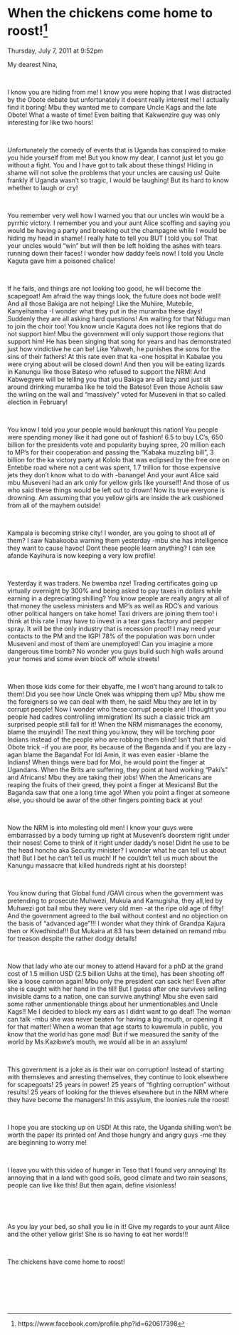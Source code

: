 # When the chickens come home to roost!^[https://www.facebook.com/profile.php?id=620617398]

Thursday, July 7, 2011 at 9:52pm

 
My dearest Nina,

 

I know you are hiding from me! I know you were hoping that I was distracted by the Obote debate but unfortunately it doesnt really interest me! I actually find it boring! Mbu they wanted me to compare Uncle Kags and the late Obote! What a waste of time! Even baiting that Kakwenzire guy was only interesting for like two hours!

 

Unfortunately the comedy of events that is Uganda has conspired to make you hide yourself from me! But you know my dear, I cannot just let you go without a fight. You and I have got to talk about these things! Hiding in shame will not solve the problems that your uncles are causing us! Quite frankly if Uganda wasn't so tragic, I would be laughing! But its hard to know whether to laugh or cry!

 

You remember very well how I warned you that our uncles win would be a pyrrhic victory. I remember you and your aunt Alice scoffing and saying you would be having a party and breaking out the champagne while I would be hiding my head in shame! I really hate to tell you BUT I told you so! That your uncles would "win" but will then be left holding the ashes with tears running down their faces! I wonder how daddy feels now! I told you Uncle Kaguta gave him a poisoned chalice!

 

If he fails, and things are not looking too good, he will become the scapegoat! Am afraid the way things look, the future does not bode well! And all those Bakiga are not helping! Like the Muhiire, Mutebile, Kanyeihamba -I wonder what they put in the muramba these days! Suddenly they are all asking hard questions! Am waiting for that Ndugu man to join the choir too! You know uncle Kaguta does not like regions that do not support him! Mbu the government will only support those regions that support him! He has been singing that song for years and has demonstrated just how vindictive he can be! Like Yahweh, he punishes the sons for the sins of their fathers! At this rate even that ka -one hospital in Kabalae you were crying about will be closed down! And then you will be eating lizards in Kanungu like those Bateso who refused to support the NRM! And Kabwegyere will be telling you that you Bakiga are all lazy and just sit around drinking muramba like he told the Bateso! Even those Acholis saw the wriing on the wall and "massively" voted for Museveni in that so called election in February!

 

You know I told you your people would bankrupt this nation! You people were spending money like it had gone out of fashion! 6.5 to buy LC's, 650 billion for the presidents vote and popularity buying spree, 20 million each to MP's for their cooperation and passing the "Kabaka muzzling bill", 3 billion for the ka victory party at Kololo that was eclipsed by the free one on Entebbe road where not a cent was spent, 1.7 trillion for those expensive jets they don't know what to do with -banange! And your aunt Alice said mbu Museveni had an ark only for yellow girls like yourself! And those of us who said these things would be left out to drown! Now its true everyone is drowning. Am assuming that you yellow girls are inside the ark cushioned from all of the mayhem outside!

 

Kampala is becoming strike city! I wonder, are you going to shoot all of them? I saw Nabakooba warning them yesterday -mbu she has intelligence they want to cause havoc! Dont these people learn anything? I can see afande Kayihura is now keeping a very low profile!

 

Yesterday it was traders. Ne bwemba nze! Trading certificates going up virtually overnight by 300% and being asked to pay taxes in dollars while earning in a depreciating shilling? You know people are really angry at all of that money the useless ministers and MP's as well as RDC's and various other political hangers on take home! Taxi drivers are joining them too! i think at this rate I may have to invest in a tear gass factory and pepper spray. It will be the only industry that is recession proof! I may need your contacts to the PM and the IGP! 78% of the population was born under Museveni and most of them are unemployed! Can you imagine a more dangerous time bomb? No wonder you guys build such high walls around your homes and some even block off whole streets!

 

When those kids come for their ebyaffe, me I won't hang around to talk to them! Did you see how Uncle Onek was whipping them up? Mbu show me the foreigners so we can deal with them, he said! Mbu they are let in by corrupt people! Now I wonder who these corrupt people are! I thought you people had cadres controlling immigration! Its such a classic trick am surprised people still fall for it! When the NRM mismanages the economy, blame the muyindi! The next thing you know, they will be torching poor Indians instead of the people who are robbing them blind! Isn't that the old Obote trick -if you are poor, its because of the Baganda and if you are lazy -agan blame the Baganda! For Idi Amin, it was even easier -blame the Indians! When things were bad for Moi, he would point the finger at Ugandans. When the Brits are suffering, they point at hard working "Paki's" and Africans! Mbu they are taking their jobs! When the Americans are reaping the fruits of their greed, they point a finger at Mexicans! But the Baganda saw that one a long time ago! When you point a finger at someone else, you should be awar of the other fingers pointing back at you!

 

Now the NRM is into molesting old men! I know your guys were embarrassed by a body turning up right at Museveni's doorstem right under their noses! Come to think of it right under daddy's nose! Didnt he use to be the head honcho aka Security minister? I wonder what he can tell us about that! But I bet he can't tell us much! If he couldn't tell us much about the Kanungu massacre that killed hundreds right at his doorstep!

 

You know during that Global fund /GAVI circus when the government was pretending to prosecute Muhwezi, Mukula and Kamugisha, they all,led by Muhwezi got bail mbu they were very old men -at the ripe old age of fifty! And the government agreed to the bail without contest and no objection on the basis of "advanced age"!!! I wonder what they think of Grandpa Kajura then or Kivedhinda!!! But Mukaira at 83 has been detained on remand mbu for treason despite the rather dodgy details!

 

Now that lady who ate our money to attend Havard for a phD at the grand cost of 1.5 million USD (2.5 billion Ushs at the time), has been shooting off like a loose cannon again! Mbu only the president can sack her! Even after she is caught with her hand in the till! But I guess after one survives selling invisible dams to a nation, one can survive anything! Mbu she even said some rather unmentionable things about her unmentionables and Uncle Kags!! Me I decided to block my ears as I didnt want to go deaf! The woman can talk -mbu she was never beaten for having a big mouth, or opening it for that matter! When a woman that age starts to kuwemula in public, you know that the world has gone mad! But if we measured the sanity of the world by Ms Kazibwe's mouth, we would all be in an assylum!

 

This government is a joke as is their war on corruption! Instead of starting with themsleves and arresting themselves, they continue to look elsewhere for scapegoats! 25 years in power! 25 years of "fighting corruption" without results! 25 years of looking for the thieves elsewhere but in the NRM where they have become the managers! In this assylum, the loonies rule the roost!

 

I hope you are stocking up on USD! At this rate, the Uganda shilling won't be worth the paper its printed on! And those hungry and angry guys -me they are beginning to worry me!

 

I leave you with this video of hunger in Teso that I found very annoying! Its annoying that in a land with good soils, good climate and two rain seasons, people can live like this! But then again, define visionless!

 

 

As you lay your bed, so shall you lie in it! Give my regards to your aunt Alice and the other yellow girls! She is so having to eat her words!!!

 

The chickens have come home to roost!

 

 

 
